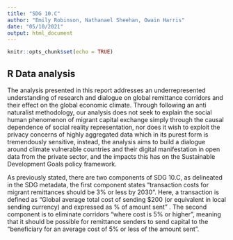 ```yaml
---
title: "SDG 10.C"
author: "Emily Robinson, Nathanael Sheehan, Owain Harris"
date: "05/10/2021"
output: html_document
---
```


```r
knitr::opts_chunk$set(echo = TRUE)
```

## R Data analysis

The analysis presented in this report addresses an underrepresented understanding of research and dialogue on global remittance corridors and their effect on the global economic climate. Through following an anti naturalist methodology, our analysis does not seek to explain the social human phenomenon of migrant capital exchange simply through the causal dependence of social reality representation, nor does it wish to exploit the privacy concerns of highly aggregated data which in its purest form is tremendously sensitive, instead, the analysis aims to build a dialogue around climate vulnerable countries and their digital manifestation in open data from the private sector, and the impacts this has on the Sustainable Development Goals policy framework. 

As previously stated, there are two components of SDG 10.C, as delineated in the SDG metadata, the first component states “transaction costs for migrant remittances should be 3% or less by 2030”. Here, a transaction is defined as “Global average total cost of sending $200 (or equivalent in local sending currency) and expressed as % of amount sent” . The second component is to eliminate corridors “where cost is 5% or higher”, meaning that it should be possible for remittance senders to send capital to the “beneficiary for an average cost of 5% or less of the amount sent”.

